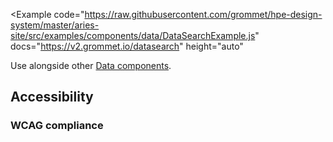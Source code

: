 
<Example
  code="https://raw.githubusercontent.com/grommet/hpe-design-system/master/aries-site/src/examples/components/data/DataSearchExample.js"
  docs="https://v2.grommet.io/datasearch"
  height="auto"
>
  <DataSearchExample />
</Example>

Use alongside other [Data components](/components#data).

## Accessibility

### WCAG compliance

<AccessibilitySection title="DataSearch" />
